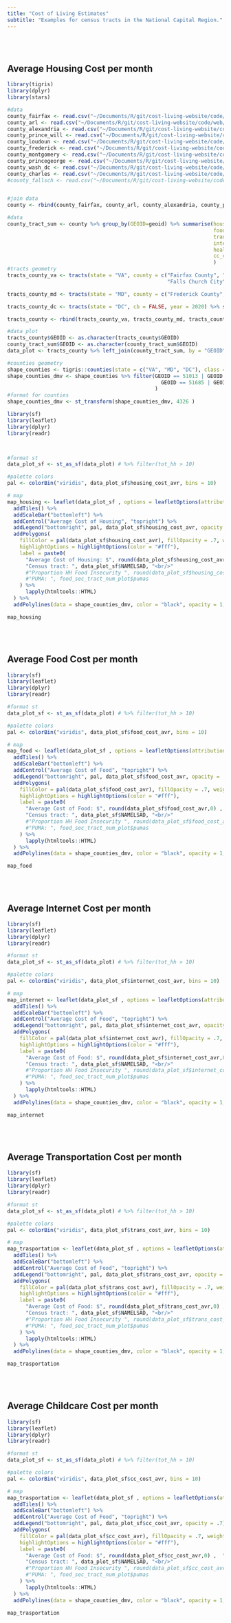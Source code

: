 ```yaml
---
title: "Cost of Living Estimates"
subtitle: "Examples for census tracts in the National Capital Region."
---
```


<br>
<br>

## Average Housing Cost per month

```r
library(tigris)
library(dplyr)
library(stars)
```


```r
#data
county_fairfax <- read.csv("~/Documents/R/git/cost-living-website/code/web/data_estimation/") %>% select(-c(moe, PUMA5CE_20))
county_arl <- read.csv("~/Documents/R/git/cost-living-website/code/web/data_estimation/arlington_2022_food_insecurity_rev.csv") %>% select(-c(X, moe, PUMA5CE_20))
county_alexandria <- read.csv("~/Documents/R/git/cost-living-website/code/web/data_estimation/alexandria_2022_food_insecurity_rev.csv") %>% select(-c(X, moe, PUMA5CE_20))
county_prince_will <- read.csv("~/Documents/R/git/cost-living-website/code/web/data_estimation/princewilliam_2022_food_insecurity_rev.csv") %>% select(-c(X, moe, PUMA5CE_20))
county_loudoun <- read.csv("~/Documents/R/git/cost-living-website/code/web/data_estimation/loudoun_2022_food_insecurity_rev.csv") %>% select(-c(X, moe, PUMA5CE_20))
county_frederick <- read.csv("~/Documents/R/git/cost-living-website/code/web/data_estimation/12.frederick_md_2022_food_insecurity_rev.csv") %>% select(-c(X, moe.x, moe.y, PUMA20))
county_montgomery <- read.csv("~/Documents/R/git/cost-living-website/code/web/data_estimation/montgomery_md_2022_food_insecurity_rev.csv") %>% select(-c(PUMA20, moe))
county_princegeorge <- read.csv("~/Documents/R/git/cost-living-website/code/web/data_estimation/princegeorge_2022_food_insecurity_rev.csv") %>% select(-c(X, PUMA20, moe))
county_wash_dc <- read.csv("~/Documents/R/git/cost-living-website/code/web/data_estimation/dc_2022_food_insecurity_rev.csv") %>% select(-c(X,  PUMA20, PUMA5CE_new, other_cost_20))
county_charles <- read.csv("~/Documents/R/git/cost-living-website/code/web/data_estimation/charles_md_2022_food_insecurity_rev.csv") %>% select(-c(X, PUMA20, other_cost_20, moe))
#county_fallsch <- read.csv("~/Documents/R/git/cost-living-website/code/web/data_estimation/") %>% select(-c(X, PUMA20, other_cost_20, moe))


#join data
county <- rbind(county_fairfax, county_arl, county_alexandria, county_prince_will, county_loudoun, county_frederick, county_montgomery, county_princegeorge, county_wash_dc, county_charles)

#data
county_tract_sum <- county %>% group_by(GEOID=geoid) %>% summarise(housing_cost_avr = weighted.mean(housing_cost, num_hh, na.rm = TRUE), 
                                                                   food_cost_avr = weighted.mean(food_costs, num_hh, na.rm = TRUE), 
                                                                   trans_cost_avr = weighted.mean(trans_cost, num_hh, na.rm = TRUE),
                                                                   internet_cost_avr = weighted.mean(internet_cost, num_hh, na.rm = TRUE),
                                                                   healthcare_cost_avr = weighted.mean(healthcare_cost, num_hh, na.rm = TRUE),
                                                                   cc_cost_avr = weighted.mean(cc_cost, num_hh, na.rm = TRUE)
                                                                   )
#tracts geometry
tracts_county_va <- tracts(state = "VA", county = c("Fairfax County", "Arlington County", "Alexandria City", "Prince William County", "Loudoun County", 
                                                    "Falls Church City", "Fairfax City", "Manassas City", "Manassas Park City"), cb = FALSE, year = 2020) %>% select(STATEFP, COUNTYFP, TRACTCE, GEOID, NAME, NAMELSAD, geometry)

tracts_county_md <- tracts(state = "MD", county = c("Frederick County", "Montgomery County", "Prince George's County", "Charles County"), cb = FALSE, year = 2020) %>% select(STATEFP, COUNTYFP, TRACTCE, GEOID, NAME, NAMELSAD, geometry)

tracts_county_dc <- tracts(state = "DC", cb = FALSE, year = 2020) %>% select(STATEFP, COUNTYFP, TRACTCE, GEOID, NAME, NAMELSAD, geometry)

tracts_county <- rbind(tracts_county_va, tracts_county_md, tracts_county_dc)

#data plot
tracts_county$GEOID <- as.character(tracts_county$GEOID)
county_tract_sum$GEOID <- as.character(county_tract_sum$GEOID)
data_plot <- tracts_county %>% left_join(county_tract_sum, by = "GEOID" ) 

#counties geometry
shape_counties <- tigris::counties(state = c("VA", "MD", "DC"), class = "sf")
shape_counties_dmv <- shape_counties %>% filter(GEOID == 51013 | GEOID ==51059 | GEOID == 51600 | GEOID == 51107 | GEOID == 51610 | GEOID == 51683 | 
                                                  GEOID == 51685 | GEOID == 51153 | GEOID == 51510 | GEOID == 11001 | GEOID ==  24021 | GEOID == 24031 | GEOID == 24033 | GEOID == 24017
                                                ) 
#format for counties
shape_counties_dmv <- st_transform(shape_counties_dmv, 4326 )

```

```r
library(sf)
library(leaflet)
library(dplyr)
library(readr)



#format st
data_plot_sf <- st_as_sf(data_plot) # %>% filter(tot_hh > 10)

#palette colors
pal <- colorBin("viridis", data_plot_sf$housing_cost_avr, bins = 10)

# map
map_housing <- leaflet(data_plot_sf , options = leafletOptions(attributionControl = FALSE)) %>%
  addTiles() %>%
  addScaleBar("bottomleft") %>%
  addControl("Average Cost of Housing", "topright") %>%
  addLegend("bottomright", pal, data_plot_sf$housing_cost_avr, opacity = .7) %>%
  addPolygons(
    fillColor = pal(data_plot_sf$housing_cost_avr), fillOpacity = .7, weight = 1, color = "#000",
    highlightOptions = highlightOptions(color = "#fff"),
    label = paste0(
      "Average Cost of Housing: $", round(data_plot_sf$housing_cost_avr,0) ,  "<br/>", 
      "Census tract: ", data_plot_sf$NAMELSAD, "<br/>"
      #"Proportion HH Food Insecurity ", round(data_plot_sf$housing_cost_avr,2), "<br/>",
      #"PUMA: ", food_sec_tract_num_plot$pumas
    ) %>% 
      lapply(htmltools::HTML) 
  ) %>%
  addPolylines(data = shape_counties_dmv, color = "black", opacity = 1, weight = 2.5) 

map_housing
```


<br>
<br>

## Average Food Cost per month

```r
library(sf)
library(leaflet)
library(dplyr)
library(readr)

#format st
data_plot_sf <- st_as_sf(data_plot) # %>% filter(tot_hh > 10)

#palette colors
pal <- colorBin("viridis", data_plot_sf$food_cost_avr, bins = 10)

# map
map_food <- leaflet(data_plot_sf , options = leafletOptions(attributionControl = FALSE)) %>%
  addTiles() %>%
  addScaleBar("bottomleft") %>%
  addControl("Average Cost of Food", "topright") %>%
  addLegend("bottomright", pal, data_plot_sf$food_cost_avr, opacity = .7) %>%
  addPolygons(
    fillColor = pal(data_plot_sf$food_cost_avr), fillOpacity = .7, weight = 1, color = "#000",
    highlightOptions = highlightOptions(color = "#fff"),
    label = paste0(
      "Average Cost of Food: $", round(data_plot_sf$food_cost_avr,0) ,  "<br/>", 
      "Census tract: ", data_plot_sf$NAMELSAD, "<br/>"
      #"Proportion HH Food Insecurity ", round(data_plot_sf$food_cost_avr,2), "<br/>",
      #"PUMA: ", food_sec_tract_num_plot$pumas
    ) %>% 
      lapply(htmltools::HTML) 
  ) %>%
  addPolylines(data = shape_counties_dmv, color = "black", opacity = 1, weight = 2.5) 

map_food
```

<br>
<br>

## Average Internet Cost per month

```r
library(sf)
library(leaflet)
library(dplyr)
library(readr)

#format st
data_plot_sf <- st_as_sf(data_plot) # %>% filter(tot_hh > 10)

#palette colors
pal <- colorBin("viridis", data_plot_sf$internet_cost_avr, bins = 10)

# map
map_internet <- leaflet(data_plot_sf , options = leafletOptions(attributionControl = FALSE)) %>%
  addTiles() %>%
  addScaleBar("bottomleft") %>%
  addControl("Average Cost of Food", "topright") %>%
  addLegend("bottomright", pal, data_plot_sf$internet_cost_avr, opacity = .7) %>%
  addPolygons(
    fillColor = pal(data_plot_sf$internet_cost_avr), fillOpacity = .7, weight = 1, color = "#000",
    highlightOptions = highlightOptions(color = "#fff"),
    label = paste0(
      "Average Cost of Food: $", round(data_plot_sf$internet_cost_avr,0) ,  "<br/>", 
      "Census tract: ", data_plot_sf$NAMELSAD, "<br/>"
      #"Proportion HH Food Insecurity ", round(data_plot_sf$internet_cost_avr,2), "<br/>",
      #"PUMA: ", food_sec_tract_num_plot$pumas
    ) %>% 
      lapply(htmltools::HTML) 
  ) %>%
  addPolylines(data = shape_counties_dmv, color = "black", opacity = 1, weight = 2.5) 

map_internet
```

<br>
<br>

## Average Transportation Cost per month

```r
library(sf)
library(leaflet)
library(dplyr)
library(readr)

#format st
data_plot_sf <- st_as_sf(data_plot) # %>% filter(tot_hh > 10)

#palette colors
pal <- colorBin("viridis", data_plot_sf$trans_cost_avr, bins = 10)

# map
map_trasportation <- leaflet(data_plot_sf , options = leafletOptions(attributionControl = FALSE)) %>%
  addTiles() %>%
  addScaleBar("bottomleft") %>%
  addControl("Average Cost of Food", "topright") %>%
  addLegend("bottomright", pal, data_plot_sf$trans_cost_avr, opacity = .7) %>%
  addPolygons(
    fillColor = pal(data_plot_sf$trans_cost_avr), fillOpacity = .7, weight = 1, color = "#000",
    highlightOptions = highlightOptions(color = "#fff"),
    label = paste0(
      "Average Cost of Food: $", round(data_plot_sf$trans_cost_avr,0) ,  "<br/>", 
      "Census tract: ", data_plot_sf$NAMELSAD, "<br/>"
      #"Proportion HH Food Insecurity ", round(data_plot_sf$trans_cost_avr,2), "<br/>",
      #"PUMA: ", food_sec_tract_num_plot$pumas
    ) %>% 
      lapply(htmltools::HTML) 
  ) %>%
  addPolylines(data = shape_counties_dmv, color = "black", opacity = 1, weight = 2.5) 

map_trasportation
```

<br>
<br>

## Average Childcare Cost per month

```r
library(sf)
library(leaflet)
library(dplyr)
library(readr)

#format st
data_plot_sf <- st_as_sf(data_plot) # %>% filter(tot_hh > 10)

#palette colors
pal <- colorBin("viridis", data_plot_sf$cc_cost_avr, bins = 10)

# map
map_trasportation <- leaflet(data_plot_sf , options = leafletOptions(attributionControl = FALSE)) %>%
  addTiles() %>%
  addScaleBar("bottomleft") %>%
  addControl("Average Cost of Food", "topright") %>%
  addLegend("bottomright", pal, data_plot_sf$cc_cost_avr, opacity = .7) %>%
  addPolygons(
    fillColor = pal(data_plot_sf$cc_cost_avr), fillOpacity = .7, weight = 1, color = "#000",
    highlightOptions = highlightOptions(color = "#fff"),
    label = paste0(
      "Average Cost of Food: $", round(data_plot_sf$cc_cost_avr,0) ,  "<br/>", 
      "Census tract: ", data_plot_sf$NAMELSAD, "<br/>"
      #"Proportion HH Food Insecurity ", round(data_plot_sf$cc_cost_avr,2), "<br/>",
      #"PUMA: ", food_sec_tract_num_plot$pumas
    ) %>% 
      lapply(htmltools::HTML) 
  ) %>%
  addPolylines(data = shape_counties_dmv, color = "black", opacity = 1, weight = 2.5) 

map_trasportation
```

